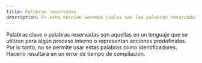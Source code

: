 ```yaml
---
title: Palabras reservadas 
description: En esta seccion veremos cuales son las palabras reservadas.
---
```


Palabras clave o palabras reservadas son aquellas en un lenguaje que se utilizan para algún proceso interno o representan acciones predefinidas. Por lo tanto, no se permite usar estas palabras como identificadores. Hacerlo resultará en un error de tiempo de compilación.

